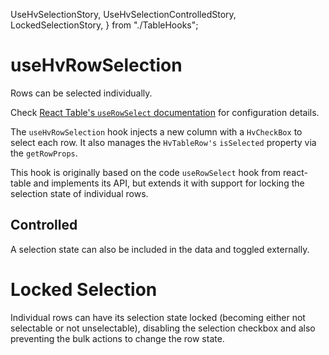   UseHvSelectionStory,
  UseHvSelectionControlledStory,
  LockedSelectionStory,
} from "./TableHooks";

<Meta title="Visualizations/Table/Table Hooks/useHvRowSelection" />

# useHvRowSelection

Rows can be selected individually.

Check [React Table's `useRowSelect` documentation](https://react-table.tanstack.com/docs/api/useRowSelect) for configuration details.

The `useHvRowSelection` hook injects a new column with a `HvCheckBox` to select each row. It also manages the `HvTableRow's` `isSelected` property via the
`getRowProps`.

This hook is originally based on the code `useRowSelect` hook from react-table and implements its API, but extends it with support for locking the selection
state of individual rows.

<Canvas>
  <Story name="useHvSelection" story={UseHvSelectionStory} />
</Canvas>

## Controlled

A selection state can also be included in the data and toggled externally.

<Canvas>
  <Story
    name="useHvRowSelection controlled"
    story={UseHvSelectionControlledStory}
  />
</Canvas>

# Locked Selection

Individual rows can have its selection state locked (becoming either not selectable or not unselectable), disabling the selection checkbox and also preventing
the bulk actions to change the row state.

<Canvas>
  <Story
    name="useHvRowSelection locked selection"
    story={LockedSelectionStory}
  />
</Canvas>
